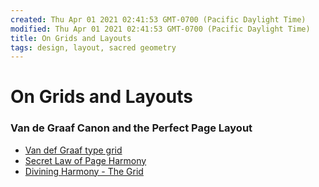 ```yaml
---
created: Thu Apr 01 2021 02:41:53 GMT-0700 (Pacific Daylight Time)
modified: Thu Apr 01 2021 02:41:53 GMT-0700 (Pacific Daylight Time)
title: On Grids and Layouts
tags: design, layout, sacred geometry
---
```


# On Grids and Layouts

### Van de Graaf Canon and the Perfect Page Layout

- [Van def Graaf type grid](http://weeklynerd.nickrttn.me/articles/grid.html)
- [Secret Law of Page Harmony](http://retinart.net/graphic-design/secret-law-of-page-harmony/)
- [Divining Harmony - The Grid](https://diviningharmony.com/the-harmony-grid/)
